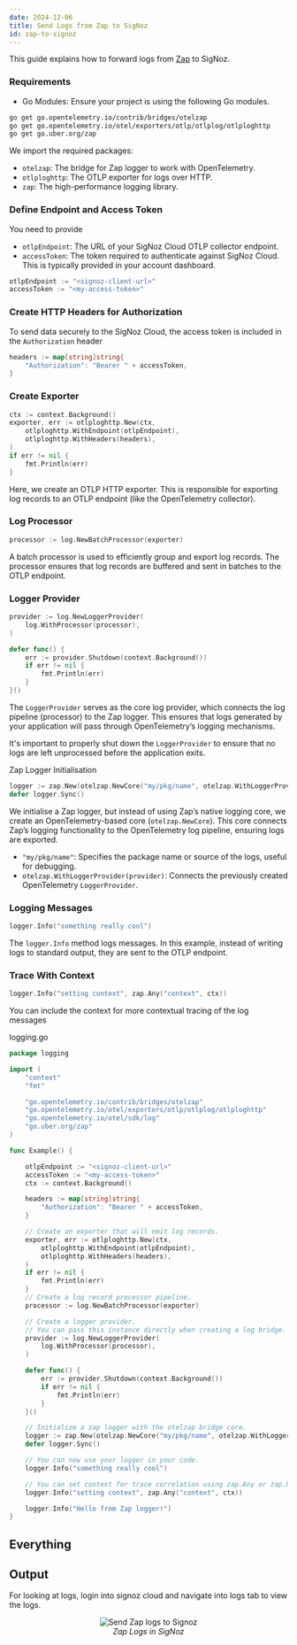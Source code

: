 ```yaml
---
date: 2024-12-06
title: Send Logs from Zap to SigNoz
id: zap-to-signoz
---
```


This guide explains how to forward logs from [Zap](https://github.com/uber-go/zap) to SigNoz.


<Tabs>

<TabItem value="cloud" label="SigNoz Cloud" default>

### Requirements

- Go Modules: Ensure your project is using the following Go modules.

```bash
go get go.opentelemetry.io/contrib/bridges/otelzap
go get go.opentelemetry.io/otel/exporters/otlp/otlplog/otlploghttp
go get go.uber.org/zap
```

We import the required packages:

- `otelzap`: The bridge for Zap logger to work with OpenTelemetry.
- `otlploghttp`: The OTLP exporter for logs over HTTP.
- `zap`: The high-performance logging library.

### Define Endpoint and Access Token

You need to provide

- `otlpEndpoint`: The URL of your SigNoz Cloud OTLP collector endpoint.
- `accessToken`: The token required to authenticate against SigNoz Cloud. This is typically provided in your account dashboard.

```go
otlpEndpoint := "<signoz-client-url>"
accessToken := "<my-access-token>"
```

### Create HTTP Headers for Authorization

To send data securely to the SigNoz Cloud, the access token is included in the `Authorization` header

```go
headers := map[string]string{
	"Authorization": "Bearer " + accessToken,
}
```

### Create Exporter

```go
ctx := context.Background()
exporter, err := otlploghttp.New(ctx,
	otlploghttp.WithEndpoint(otlpEndpoint),
	otlploghttp.WithHeaders(headers),
)
if err != nil {
	fmt.Println(err)
}
```

Here, we create an OTLP HTTP exporter. This is responsible for exporting log records to an OTLP endpoint (like the OpenTelemetry collector). 

### Log Processor

```go
processor := log.NewBatchProcessor(exporter)
```

A batch processor is used to efficiently group and export log records. The processor ensures that log records are buffered and sent in batches to the OTLP endpoint.

### Logger Provider

```go
provider := log.NewLoggerProvider(
	log.WithProcessor(processor),
)

defer func() {
	err := provider.Shutdown(context.Background())
	if err != nil {
		fmt.Println(err)
	}
}()
```

The `LoggerProvider` serves as the core log provider, which connects the log pipeline (processor) to the Zap logger. This ensures that logs generated by your application will pass through OpenTelemetry’s logging mechanisms.

It's important to properly shut down the `LoggerProvider` to ensure that no logs are left unprocessed before the application exits.

Zap Logger Initialisation

```go
logger := zap.New(otelzap.NewCore("my/pkg/name", otelzap.WithLoggerProvider(provider)))
defer logger.Sync()
```

We initialise a Zap logger, but instead of using Zap’s native logging core, we create an OpenTelemetry-based core (`otelzap.NewCore`). This core connects Zap’s logging functionality to the OpenTelemetry log pipeline, ensuring logs are exported.

- `"my/pkg/name"`: Specifies the package name or source of the logs, useful for debugging.
- `otelzap.WithLoggerProvider(provider)`: Connects the previously created OpenTelemetry `LoggerProvider`.

### Logging Messages

```go
logger.Info("something really cool")
```

The `logger.Info` method logs messages. In this example, instead of writing logs to standard output, they are sent to the OTLP endpoint.

### Trace With Context

```go
logger.Info("setting context", zap.Any("context", ctx))
```

You can include the context for more contextual tracing of the log messages

logging.go

```go
package logging

import (
	"context"
	"fmt"

	"go.opentelemetry.io/contrib/bridges/otelzap"
	"go.opentelemetry.io/otel/exporters/otlp/otlplog/otlploghttp"
	"go.opentelemetry.io/otel/sdk/log"
	"go.uber.org/zap"
)

func Example() {

	otlpEndpoint := "<signoz-client-url>"
	accessToken := "<my-access-token>"
	ctx := context.Background()

	headers := map[string]string{
		"Authorization": "Bearer " + accessToken,
	}

	// Create an exporter that will emit log records.
	exporter, err := otlploghttp.New(ctx,
		otlploghttp.WithEndpoint(otlpEndpoint),
		otlploghttp.WithHeaders(headers),
	)
	if err != nil {
		fmt.Println(err)
	}
	// Create a log record processor pipeline.
	processor := log.NewBatchProcessor(exporter)

	// Create a logger provider.
	// You can pass this instance directly when creating a log bridge.
	provider := log.NewLoggerProvider(
		log.WithProcessor(processor),
	)

	defer func() {
		err := provider.Shutdown(context.Background())
		if err != nil {
			fmt.Println(err)
		}
	}()

	// Initialize a zap logger with the otelzap bridge core.
	logger := zap.New(otelzap.NewCore("my/pkg/name", otelzap.WithLoggerProvider(provider)))
	defer logger.Sync()

	// You can now use your logger in your code.
	logger.Info("something really cool")

	// You can set context for trace correlation using zap.Any or zap.Reflect
	logger.Info("setting context", zap.Any("context", ctx))

	logger.Info("Hello from Zap logger!")
}

```

## Everything
## Output
For looking at logs, login into signoz cloud and navigate into logs tab to view the logs.
<figure data-zoomable align='center'>
    <img src="/img/docs/logs-management/send-logs/zap-to-signoz.png" alt="Send Zap logs to Signoz"/>
    <figcaption><i>Zap Logs in SigNoz</i></figcaption>
</figure>

</TabItem>

</Tabs>